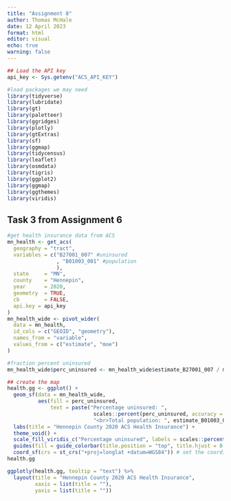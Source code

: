 ```yaml
---
title: "Assignment 8"
author: Thomas McHale
date: 12 April 2023
format: html
editor: visual
echo: true
warning: false
---
```


```r

## Load the API key
api_key <- Sys.getenv("ACS_API_KEY")

#load packages we may need
library(tidyverse)
library(lubridate)
library(gt)
library(paletteer)
library(ggridges)
library(plotly)
library(gtExtras)
library(sf)
library(ggmap)
library(tidycensus)
library(leaflet)
library(osmdata)
library(tigris)
library(ggplot2)
library(ggmap)
library(ggthemes)
library(viridis)

```

## Task 3 from Assignment 6

```r

#get health insurance data from ACS
mn_health <- get_acs(
  geography = "tract",
  variables = c("B27001_007" #uninsured
                , "B01003_001" #population
                ),
  state     = "MN",
  county    = "Hennepin",
  year      = 2020,
  geometry  = TRUE,
  cb        = FALSE,
  api.key = api_key
)
mn_health_wide <- pivot_wider(
  data = mn_health,
  id_cols = c("GEOID", "geometry"),
  names_from = "variable",
  values_from = c("estimate", "moe")
)

#fraction percent uninsured
mn_health_wide$perc_uninsured <- mn_health_wide$estimate_B27001_007 / mn_health_wide$estimate_B01003_001

## create the map
health.gg <- ggplot() + 
  geom_sf(data = mn_health_wide, 
          aes(fill = perc_uninsured,
              text = paste("Percentage uninsured: ", 
                            scales::percent(perc_uninsured, accuracy = 0.1), 
                            "<br>Total population: ", estimate_B01003_001))) + 
  labs(title = "Hennepin County 2020 ACS Health Insurance") + 
  theme_void() + 
  scale_fill_viridis_c("Percentage uninsured", labels = scales::percent_format(accuracy = 1)) + 
  guides(fill = guide_colorbar(title.position = "top", title.hjust = 0.5)) +
  coord_sf(crs = st_crs("+proj=longlat +datum=WGS84")) # set the coordinate reference system to avoid warning
health.gg

ggplotly(health.gg, tooltip = "text") %>%
  layout(title = "Hennepin County 2020 ACS Health Insurance",
         xaxis = list(title = ""),
         yaxis = list(title = ""))
```
